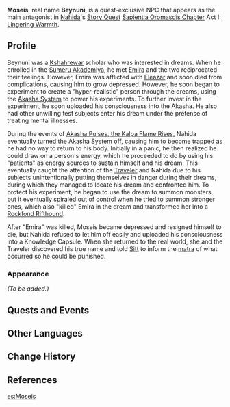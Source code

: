 {{Meta
<!-- Remove this template after adding the missing info -->
|missing_NPC_profile  = yes
}}
{{Character Infobox
|type             = Quest NPC
|image            = NPC Moseis.png
|realname         = Beynuni
|deceased         = <!-- Past (for deceased prior to events of the game) or free response -->
|region           = Sumeru
|location         = Sumeru
|affiliation      = Kshahrewar
|title            = 

|ancestry         = <!-- Clan/family -->
|father           = 
|mother           = 
|spouse           = 
|sibling          = 
|child            = 
|relative         = 

|voiceEN          = [[imdb:nm8338757|Talon Warburton]]<ref>Twitter: [https://twitter.com/Talon_Warburton/status/1590569707153018881 EN VA Self Announcement]</ref>
|voiceCN          = 
|voiceJP          = {{w|ja:山口正秀|Yamaguchi Masahide ({{ja|山口正秀}})}}<ref>Twitter: [https://twitter.com/murosan_/status/1588124613179248641 JP VA Self Announcement]</ref>
|dialoguereward   = 
}}
'''Moseis''', real name '''Beynuni''', is a quest-exclusive NPC that appears as the main antagonist in [[Nahida]]'s [[Story Quest]] [[Sapientia Oromasdis Chapter]] Act I: [[Lingering Warmth]].
<!--
==Location==
{{subst:#tag:gallery|
NPC Location {{subst:PAGENAME}}.png{{subst:!}}{{subst:PAGENAME}}'s location
NPC Location {{subst:PAGENAME}} Context.png{{subst:!}}Additional context
|captionalign=center
}}
-->
==Profile==
Beynuni was a [[Kshahrewar]] scholar who was interested in dreams. When he enrolled in the [[Sumeru Akademiya]], he met [[Emira]] and the two reciprocated their feelings. However, Emira was afflicted with [[Eleazar]] and soon died from complications, causing him to grow depressed. However, he soon began to experiment to create a "hyper-realistic" person through the dreams, using the [[Akasha System]] to power his experiments. To further invest in the experiment, he soon uploaded his consciousness into the Akasha. He also had other unwilling test subjects enter his dream under the pretense of treating mental illnesses.

During the events of [[Akasha Pulses, the Kalpa Flame Rises]], Nahida eventually turned the Akasha System off, causing him to become trapped as he had no way to return to his body. Initially in a panic, he then realized he could draw on a person's energy, which he proceeded to do by using his "patients" as energy sources to sustain himself and his dream. This eventually caught the attention of the [[Traveler]] and Nahida due to his subjects unintentionally putting themselves in danger during their dreams, during which they managed to locate his dream and confronted him. To protect his experiment, he began to use the dream to summon monsters, but it eventually spiraled out of control when he tried to summon stronger ones, which also "killed" Emira in the dream and transformed her into a [[Rockfond Rifthound]].

After "Emira" was killed, Moseis became depressed and resigned himself to die, but Nahida refused to let him off easily and uploaded his consciousness into a Knowledge Capsule. When she returned to the real world, she and the Traveler discovered his true name and told [[Sitt]] to inform the [[matra]] of what occurred so he could be punished.

===Appearance===
<!--Keep appearance section short and concise. Limit to 2 paragraphs with 3-4 sentences each.-->
''(To be added.)''

==Quests and Events==
{{Quests and Events}}
<!--
==Idle Quotes==
{{Dialogue Start}}
: {{DIcon|Idle}} {{Tx}}
:: {{A|VO {{subst:PAGENAME}} 01.ogg}} "{{Tx}}"
{{Dialogue End}}

==Dialogue==
{{Dialogue Start}}
:'''{{subst:PAGENAME}}:'''
:{{DIcon}}
{{Dialogue End}}
<!--
==Event Dialogue==
===Event Name===
{{Dialogue Start}}
:'''{{subst:PAGENAME}}:'''
{{Dialogue End}}

==Trivia==
* 
-->
==Other Languages==
{{Other Languages
|1_default_hidden = 1
|1_en      = Moseis
|1_zhs     = 莫塞伊思
|1_zhs_rm  = Mòsāiyīsī
|1_zht     = 莫塞伊思
|1_zht_rm  = Mòsāiyīsī
|1_ja      = モセイス
|1_ja_rm   = Moseisu
|1_ko      = 모세이스
|1_es      = Moseis
|1_fr      = Moseis
|1_ru      = Мозеис
|1_th      = Moseis
|1_vi      = Moseis
|1_de      = Moseis
|1_id      = Moseis
|1_pt      = Moseis
|1_tr      = Moseis
|1_it      = Moseis

|2_default_hidden = 1
|2_en      = Beynuni
|2_zhs     = 贝诺尼
|2_zhs_rm  = Bèinuòní
|2_zht     = 貝諾尼
|2_zht_rm  = Bèinuòní
|2_ja      = べノニ
|2_ja_rm   = Benoni
|2_ko      = 베누니
|2_es      = Benoni
|2_fr      = Beynuni
|2_ru      = Бейнуни
|2_th      = Beynuni
|2_vi      = Benoni
|2_de      = Beynuni
|2_id      = Beynuni
|2_pt      = Benoni
|2_tr      = Moseis
|2_it      = Moseis
}}

==Change History==
{{Change History|3.2}}

==References==
{{Reflist}}

[[es:Moseis]]